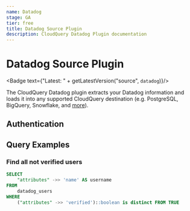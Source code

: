 ```yaml
---
name: Datadog
stage: GA
tier: free
title: Datadog Source Plugin
description: CloudQuery Datadog Plugin documentation
---
```

# Datadog Source Plugin


<Badge text={"Latest: " + getLatestVersion("source", `datadog`)}/>

The CloudQuery Datadog plugin extracts your Datadog information and loads it into any supported CloudQuery destination (e.g. PostgreSQL, BigQuery, Snowflake, and [more](/docs/plugins/destinations/overview)).

## Authentication

<Authentication/>

## Query Examples

### Find all not verified users

```sql copy
SELECT 
    "attributes" ->> 'name' AS username
FROM
    datadog_users
WHERE
    ("attributes" ->> 'verified')::boolean is distinct FROM TRUE
```
